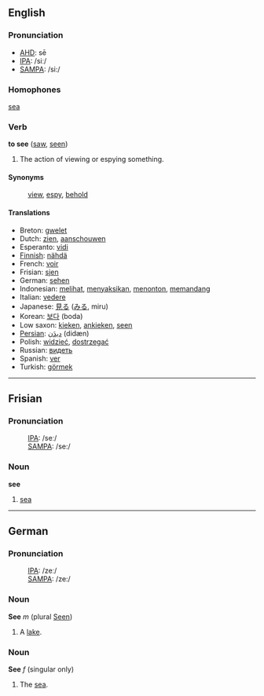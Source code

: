 ==English==
=== Pronunciation ===
*[[w:AHD|AHD]]: sē
*[[w:IPA|IPA]]: /siː/
*[[w:SAMPA|SAMPA]]: /si:/

=== Homophones ===
[[sea]]

=== Verb ===
'''to see''' ([[saw]], [[seen]])

# The action of viewing or espying something.

==== Synonyms ====
:[[view]], [[espy]], [[behold]]

==== Translations ====
*Breton: [[gwelet]]
*Dutch: [[zien]], [[aanschouwen]]
*Esperanto: [[vidi]]
*[[Finnish]]: [[nähdä]]
*French: [[voir]]
*Frisian: [[sjen]]
*German: [[sehen]]
*Indonesian: [[lihat|melihat]], [[saksi|menyaksikan]], [[tonton|menonton]], [[pandang|memandang]]
*Italian: [[vedere]]
*Japanese: [[見る]] ([[みる]], miru)
*Korean: [[보다]] (boda)
*Low saxon: [[kieken]], [[ankieken]], [[seen]]
*[[Persian]]: [[ديدَن]] (didæn)
*Polish: [[widzieć]], [[dostrzegać]]
*Russian: [[видеть]]
*Spanish: [[ver]]
*Turkish: [[görmek]]

----

==Frisian==
===Pronunciation===
:[[IPA]]: /seː/
:[[SAMPA]]: /se:/

===Noun===
'''see'''

# [[sea]]

----
==German==
===Pronunciation===
:[[IPA]]: /zeː/
:[[SAMPA]]: /ze:/

===Noun===
'''See''' ''m'' (plural [[Seen]])

#A [[lake]].

===Noun===
'''See''' ''f'' (singular only)

#The [[sea]].